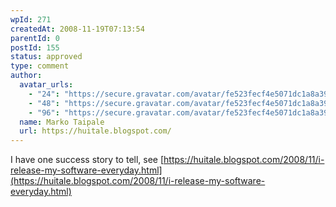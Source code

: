 ```yaml
---
wpId: 271
createdAt: 2008-11-19T07:13:54
parentId: 0
postId: 155
status: approved
type: comment
author:
  avatar_urls:
    - "24": "https://secure.gravatar.com/avatar/fe523fecf4e5071dc1a8a392644a2e57?s=24&d=mm&r=g"
    - "48": "https://secure.gravatar.com/avatar/fe523fecf4e5071dc1a8a392644a2e57?s=48&d=mm&r=g"
    - "96": "https://secure.gravatar.com/avatar/fe523fecf4e5071dc1a8a392644a2e57?s=96&d=mm&r=g"
  name: Marko Taipale
  url: https://huitale.blogspot.com/
---
```


I have one success story to tell, see [https://huitale.blogspot.com/2008/11/i-release-my-software-everyday.html](https://huitale.blogspot.com/2008/11/i-release-my-software-everyday.html)